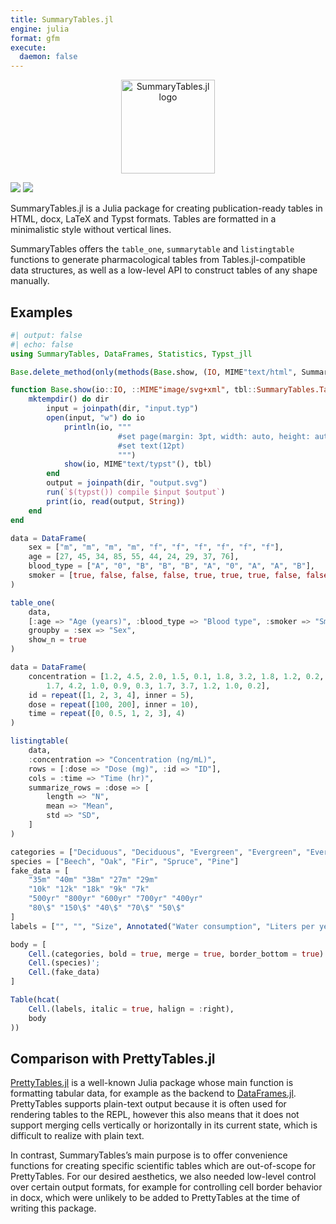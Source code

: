 ```yaml
---
title: SummaryTables.jl
engine: julia
format: gfm
execute: 
  daemon: false
---
```


```{=html}
<div align="center">
    <picture>
      <img alt="SummaryTables.jl logo" 
        src="/docs/src/assets/logo.png" width="150">
    </picture>
</div>
```

[![](https://img.shields.io/badge/Docs-Stable-lightgrey.svg)](https://pumasai.github.io/SummaryTables.jl/stable/)
[![](https://img.shields.io/badge/Docs-Dev-blue.svg)](https://pumasai.github.io/SummaryTables.jl/dev/)

SummaryTables.jl is a Julia package for creating publication-ready tables in HTML, docx, LaTeX and Typst formats.
Tables are formatted in a minimalistic style without vertical lines.

SummaryTables offers the `table_one`, `summarytable` and `listingtable` functions to generate pharmacological tables from Tables.jl-compatible data structures, as well as a low-level API to construct tables of any shape manually.

## Examples

```julia
#| output: false
#| echo: false
using SummaryTables, DataFrames, Statistics, Typst_jll

Base.delete_method(only(methods(Base.show, (IO, MIME"text/html", SummaryTables.Table))))

function Base.show(io::IO, ::MIME"image/svg+xml", tbl::SummaryTables.Table)
    mktempdir() do dir
        input = joinpath(dir, "input.typ")
        open(input, "w") do io
            println(io, """
                        #set page(margin: 3pt, width: auto, height: auto, fill: white)
                        #set text(12pt)
                        """)
            show(io, MIME"text/typst"(), tbl)
        end
        output = joinpath(dir, "output.svg")
        run(`$(typst()) compile $input $output`)
        print(io, read(output, String))
    end
end
```


```julia
data = DataFrame(
    sex = ["m", "m", "m", "m", "f", "f", "f", "f", "f", "f"],
    age = [27, 45, 34, 85, 55, 44, 24, 29, 37, 76],
    blood_type = ["A", "0", "B", "B", "B", "A", "0", "A", "A", "B"],
    smoker = [true, false, false, false, true, true, true, false, false, false],
)

table_one(
    data,
    [:age => "Age (years)", :blood_type => "Blood type", :smoker => "Smoker"],
    groupby = :sex => "Sex",
    show_n = true
)
```


```julia
data = DataFrame(
    concentration = [1.2, 4.5, 2.0, 1.5, 0.1, 1.8, 3.2, 1.8, 1.2, 0.2,
        1.7, 4.2, 1.0, 0.9, 0.3, 1.7, 3.7, 1.2, 1.0, 0.2],
    id = repeat([1, 2, 3, 4], inner = 5),
    dose = repeat([100, 200], inner = 10),
    time = repeat([0, 0.5, 1, 2, 3], 4)
)

listingtable(
    data,
    :concentration => "Concentration (ng/mL)",
    rows = [:dose => "Dose (mg)", :id => "ID"],
    cols = :time => "Time (hr)",
    summarize_rows = :dose => [
        length => "N",
        mean => "Mean",
        std => "SD",
    ]
)
```


```julia
categories = ["Deciduous", "Deciduous", "Evergreen", "Evergreen", "Evergreen"]
species = ["Beech", "Oak", "Fir", "Spruce", "Pine"]
fake_data = [
    "35m" "40m" "38m" "27m" "29m"
    "10k" "12k" "18k" "9k" "7k"
    "500yr" "800yr" "600yr" "700yr" "400yr"
    "80\$" "150\$" "40\$" "70\$" "50\$"
]
labels = ["", "", "Size", Annotated("Water consumption", "Liters per year"), "Age", "Value"]

body = [
    Cell.(categories, bold = true, merge = true, border_bottom = true)';
    Cell.(species)';
    Cell.(fake_data)
]

Table(hcat(
    Cell.(labels, italic = true, halign = :right),
    body
))
```

## Comparison with PrettyTables.jl

[PrettyTables.jl](https://github.com/ronisbr/PrettyTables.jl/) is a well-known Julia package whose main function is formatting tabular data, for example as the backend to [DataFrames.jl](https://github.com/JuliaData/DataFrames.jl).
PrettyTables supports plain-text output because it is often used for rendering tables to the REPL, however this also means that it does not support merging cells vertically or horizontally in its current state, which is difficult to realize with plain text.

In contrast, SummaryTables's main purpose is to offer convenience functions for creating specific scientific tables which are out-of-scope for PrettyTables.
For our desired aesthetics, we also needed low-level control over certain output formats, for example for controlling cell border behavior in docx, which were unlikely to be added to PrettyTables at the time of writing this package.
